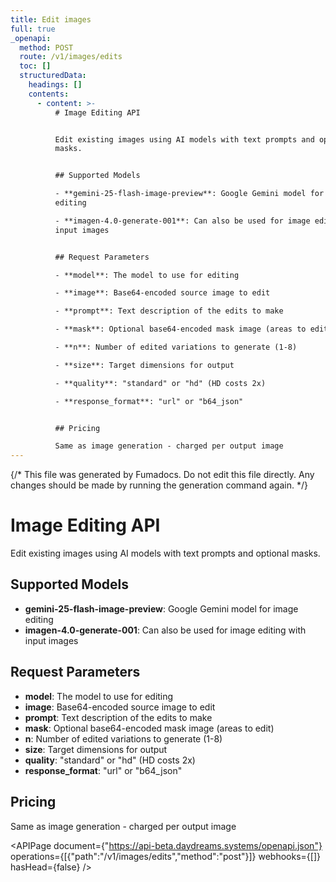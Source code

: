 ```yaml
---
title: Edit images
full: true
_openapi:
  method: POST
  route: /v1/images/edits
  toc: []
  structuredData:
    headings: []
    contents:
      - content: >-
          # Image Editing API


          Edit existing images using AI models with text prompts and optional
          masks.


          ## Supported Models

          - **gemini-25-flash-image-preview**: Google Gemini model for image
          editing

          - **imagen-4.0-generate-001**: Can also be used for image editing with
          input images


          ## Request Parameters

          - **model**: The model to use for editing

          - **image**: Base64-encoded source image to edit

          - **prompt**: Text description of the edits to make

          - **mask**: Optional base64-encoded mask image (areas to edit)

          - **n**: Number of edited variations to generate (1-8)

          - **size**: Target dimensions for output

          - **quality**: "standard" or "hd" (HD costs 2x)

          - **response_format**: "url" or "b64_json"


          ## Pricing

          Same as image generation - charged per output image
---
```


{/* This file was generated by Fumadocs. Do not edit this file directly. Any changes should be made by running the generation command again. */}

# Image Editing API

Edit existing images using AI models with text prompts and optional masks.

## Supported Models
- **gemini-25-flash-image-preview**: Google Gemini model for image editing
- **imagen-4.0-generate-001**: Can also be used for image editing with input images

## Request Parameters
- **model**: The model to use for editing
- **image**: Base64-encoded source image to edit
- **prompt**: Text description of the edits to make
- **mask**: Optional base64-encoded mask image (areas to edit)
- **n**: Number of edited variations to generate (1-8)
- **size**: Target dimensions for output
- **quality**: "standard" or "hd" (HD costs 2x)
- **response_format**: "url" or "b64_json"

## Pricing
Same as image generation - charged per output image

<APIPage document={"https://api-beta.daydreams.systems/openapi.json"} operations={[{"path":"/v1/images/edits","method":"post"}]} webhooks={[]} hasHead={false} />